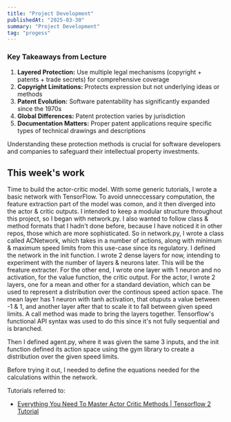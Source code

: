 ```yaml
---
title: "Project Development"
publishedAt: "2025-03-30"
summary: "Project Development"
tag: "progess"
---
```


### Key Takeaways from Lecture

1. **Layered Protection:** Use multiple legal mechanisms (copyright + patents + trade secrets) for comprehensive coverage
2. **Copyright Limitations:** Protects expression but not underlying ideas or methods
3. **Patent Evolution:** Software patentability has significantly expanded since the 1970s
4. **Global Differences:** Patent protection varies by jurisdiction
5. **Documentation Matters:** Proper patent applications require specific types of technical drawings and descriptions

Understanding these protection methods is crucial for software developers and companies to safeguard their intellectual property investments.

## This week's work
 
Time to build the actor-critic model. With some generic tutorials, I wrote a basic network with TensorFlow. To avoid unneccessary computation, the feature extraction part of the model was comon, and it then diverged into the actor & critic outputs. 
I intended to keep a modular structure throughout this project, so I began with network.py. I also wanted to follow class & method formats that I hadn't done before, because I have noticed it in other repos, those which are more sophisticated. 
So in network.py, I wrote a class called ACNetwork, which takes in a number of actions, along with minimum & maximum speed limits from this use-case since its regulatory. 
I defined the network in the init function. I wrote 2 dense layers for now, intending to experiment with the number of layers & neurons later. This will be the freature extracter.
For the other end, I wrote one layer with 1 neuron and no activation, for the value function, the critic output.
For the actor, I wrote 2 layers, one for a mean and other for a standard deviation, which can be used to represent a distribution over the continous speed action space.
The mean layer has 1 neuron with tanh activation, that otuputs a value between -1 & 1, and another layer after that to scale it to fall between given speed limits.
A call method was made to bring the layers together. Tensorflow's functional API syntax was used to do this since it's not fully sequential and is branched. 

Then I defined agent.py, where it was given the same 3 inputs, and the init function defined its action space using the gym library to create a distribution over the given speed limits. 

Before trying it out, I needed to define the equations needed for the calculations within the network.

Tutorials referred to:
- [Everything You Need To Master Actor Critic Methods | Tensorflow 2 Tutorial](https://www.youtube.com/watch?v=LawaN3BdI00)
